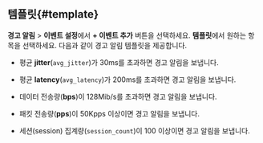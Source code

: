 ## 템플릿{#template}

**경고 알림** > **이벤트 설정**에서 **+ 이벤트 추가** 버튼을 선택하세요. **템플릿**에서 원하는 항목을 선택하세요. 다음과 같이 경고 알림 템플릿을 제공합니다.

* <Cmdname sid="CNT06830" className="uitext" />

  평균 **jitter**(`avg_jitter`)가 30ms를 초과하면 경고 알림을 보냅니다.

* <Cmdname sid="CNT06831" className="uitext" />

  평균 **latency**(`avg_latency`)가 200ms를 초과하면 경고 알림을 보냅니다.

* <Cmdname sid="CNT06832" className="uitext" />

  데이터 전송량(**bps**)이 128Mib/s를 초과하면 경고 알림을 보냅니다.

* <Cmdname sid="CNT06833" className="uitext" />

  패킷 전송량(**pps**)이 50Kpps 이상이면 경고 알림을 보냅니다.

* <Cmdname sid="CNT06834" className="uitext" />

  세션(session) 집계량(`session_count`)이 100 이상이면 경고 알림을 보냅니다.